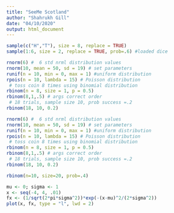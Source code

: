 ---
title: "SeeMe Scotland"
author: "Shahrukh Gill"
date: "04/10/2020"
output: html_document
---

```{r}
sample(c("H","T"), size = 8, replace = TRUE)  
sample(1:6, size = 2, replace = TRUE, prob=.6) #loaded dice
```


```{r}
rnorm(6) #  6 std nrml distribution values
rnorm(10, mean = 50, sd = 19) # set parameters
runif(n = 10, min = 0, max = 1) #uniform distribution
rpois(n = 10, lambda = 15) # Poisson distribution
 # toss coin 8 times using binomial distribution 
rbinom(n = 8, size = 1, p = 0.5)
rbinom(8,1,.5) # args correct order
 # 18 trials, sample size 10, prob success =.2 
rbinom(18, 10, 0.2)
```

```{r}
rnorm(6) #  6 std nrml distribution values
rnorm(10, mean = 50, sd = 19) # set parameters
runif(n = 10, min = 0, max = 1) #uniform distribution
rpois(n = 10, lambda = 15) # Poisson distribution
 # toss coin 8 times using binomial distribution 
rbinom(n = 8, size = 1, p = 0.5)
rbinom(8,1,.5) # args correct order
 # 18 trials, sample size 10, prob success =.2 
rbinom(18, 10, 0.2)
```


```{r}
rbinom(n=10, size=20, prob=.4)
```

```{r}
mu <- 0; sigma <- 1 
x <- seq(-4, 4, .01) 
fx <- (1/sqrt(2*pi*sigma^2))*exp(-(x-mu)^2/(2*sigma^2))
plot(x, fx, type = "l", lwd = 2)  
```

